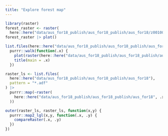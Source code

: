 ```yaml
---
title: "Explore forest map"
---
```


```r
library(raster)
forest_raster <- raster(
  here::here("data/aus_for18_publish/aus_for18_publish/aus_for18/z001001.adf"))
forest_raster |> plot()
```


```r
list.files(here::here("data/aus_for18_publish/aus_for18_publish/aus_for18"), pattern = "*.adf") |> 
  purrr::walk(function(.x) {
    plot(raster(here::here("data/aus_for18_publish/aus_for18_publish/aus_for18", .x)))
    title(main = .x)
  })
```


```r
raster_ls <- list.files(
  here::here("data/aus_for18_publish/aus_for18_publish/aus_for18"),
  pattern = "*.adf"
) |>
  purrr::map(~raster(
    here::here("data/aus_for18_publish/aus_for18_publish/aus_for18", .x)
  ))

outer(raster_ls, raster_ls, function(x,y) {
  purrr::map2_lgl(x,y, function(.x, .y) {
    compareRaster(.x, .y)
  })
})
```
